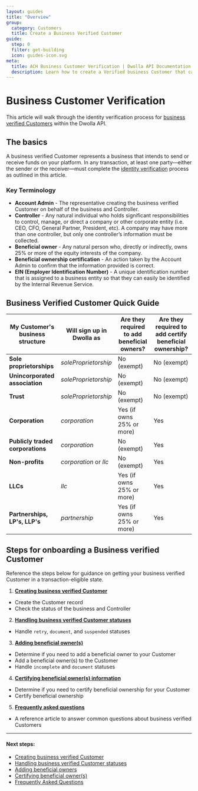 ```yaml
---
layout: guides
title: "Overview"
group:
  category: Customers
  title: Create a Business Verified Customer
guide:
  step: 0
  filter: get-building
  icon: guides-icon.svg
meta:
  title: ACH Business Customer Verification | Dwolla API Documentation
  description: Learn how to create a Verified business Customer that can send and receive funds.
---
```


# Business Customer Verification

This article will walk through the identity verification process for [business verified Customers](https://developers.dwolla.com/articles/customers) within the Dwolla API.

## The basics

A business verified Customer represents a business that intends to send or receive funds on your platform. In any transaction, at least one party—either the sender or the receiver—must complete the [identity verification](https://www.dwolla.com/updates/guide-to-cip-customer-identification-program-dwolla-payments-api/) process as outlined in this article.

### Key Terminology

- **Account Admin** - The representative creating the business verified Customer on behalf of the business and Controller.
- **Controller** - Any natural individual who holds significant responsibilities to control, manage, or direct a company or other corporate entity (i.e. CEO, CFO, General Partner, President, etc). A company may have more than one controller, but only one controller’s information must be collected.
- **Beneficial owner** - Any natural person who, directly or indirectly, owns 25% or more of the equity interests of the company.
- **Beneficial ownership certification** - An action taken by the Account Admin to confirm that the information provided is correct.
- **EIN (Employer Identification Number)** - A unique identification number that is assigned to a business entity so that they can easily be identified by the Internal Revenue Service.

## Business Verified Customer Quick Guide

| My Customer's business structure | Will sign up in Dwolla as | Are they required to add beneficial owners? | Are they required to add certify beneficial ownership? |
| -------------------------------- | ------------------------- | ------------------------------------------- | ------------------------------------------------------ |
| **Sole proprietorships**         | _soleProprietorship_      | No (exempt)                                 | No (exempt)                                            |
| **Unincorporated association**   | _soleProprietorship_      | No (exempt)                                 | No (exempt)                                            |
| **Trust**                        | _soleProprietorship_      | No (exempt)                                 | No (exempt)                                            |
| **Corporation**                  | _corporation_             | Yes (if owns 25% or more)                   | Yes                                                    |
| **Publicly traded corporations** | _corporation_             | No (exempt)                                 | Yes                                                    |
| **Non-profits**                  | _corporation_ or _llc_    | No (exempt)                                 | Yes                                                    |
| **LLCs**                         | _llc_                     | Yes (if owns 25% or more)                   | Yes                                                    |
| **Partnerships, LP's, LLP's**    | _partnership_             | Yes (if owns 25% or more)                   | Yes                                                    |

## Steps for onboarding a Business verified Customer

Reference the steps below for guidance on getting your business verified Customer in a transaction-eligible state.

1. [**Creating business verified Customer**](https://developers.dwolla.com/guides/customers/verified-business/create-a-customer)

- Create the Customer record
- Check the status of the business and Controller

2. [**Handling business verified Customer statuses**](https://developers.dwolla.com/guides/customers/verified-business/handle-verification-statuses)

- Handle `retry`, `document`, and `suspended` statuses

3. [**Adding beneficial owner(s)**](https://developers.dwolla.com/guides/customers/verified-business/add-beneficial-owners)

- Determine if you need to add a beneficial owner to your Customer
- Add a beneficial owner(s) to the Customer
- Handle `incomplete` and `document` statuses

4. [**Certifying beneficial owner(s) information**](https://developers.dwolla.com/guides/customers/verified-business/certify-beneficial-ownership)

- Determine if you need to certify beneficial ownership for your Customer
- Certify beneficial ownership

5. [**Frequently asked questions**](https://developers.dwolla.com/guides/customers/verified-business/frequently-asked-questions)

- A reference article to answer common questions about business verified Customers

---

#### Next steps:

- [Creating business verified Customer](https://developers.dwolla.com/guides/customers/verified-business/create-a-customer)
- [Handling business verified Customer statuses](https://developers.dwolla.com/guides/customers/verified-business/handle-verification-statuses)
- [Adding beneficial owners](https://developers.dwolla.com/guides/customers/verified-business/add-beneficial-owners)
- [Certifying beneficial owner(s)](https://developers.dwolla.com/guides/customers/verified-business/certify-beneficial-ownership)
- [Frequently Asked Questions](https://developers.dwolla.com/guides/customers/verified-business/frequently-asked-questions)
